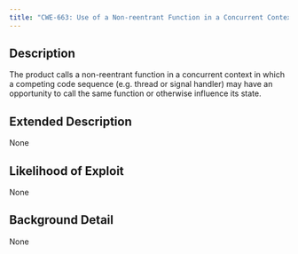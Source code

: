 ```yaml
---
title: "CWE-663: Use of a Non-reentrant Function in a Concurrent Context"
---
```


## Description
The product calls a non-reentrant function in a concurrent context in which a competing code sequence (e.g. thread or signal handler) may have an opportunity to call the same function or otherwise influence its state.

## Extended Description
None

## Likelihood of Exploit
None

## Background Detail
None
        